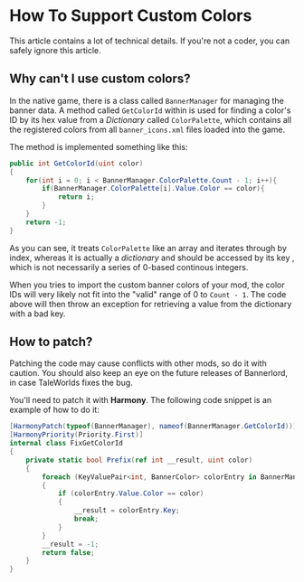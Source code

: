 
# How To Support Custom Colors

<Callout>
This article contains a lot of technical details. If you're not a coder, you can safely ignore this article.
</Callout>

## Why can't I use custom colors?

In the native game, there is a class called `BannerManager` for managing the
banner data. A method called `GetColorId` within is used for finding a
color's ID by its hex value from a *Dictionary* called `ColorPalette`, which
contains all the registered colors from all `banner_icons.xml` files loaded into
the game.

The method is implemented something like this:

```csharp
public int GetColorId(uint color)
{
    for(int i = 0; i < BannerManager.ColorPalette.Count - 1; i++){
        if(BannerManager.ColorPalette[i].Value.Color == color){
            return i;
        }
    }
    return -1;
}
```

As you can see, it treats `ColorPalette` like an array and iterates through by
index, whereas it is actually a *dictionary* and should be accessed by its key
, which is not necessarily a series of 0-based continous integers.

When you tries to import the custom banner colors of your mod, the color IDs will
very likely not fit into the "valid" range of 0 to `Count - 1`. The code above will
then throw an exception for retrieving a value from the dictionary with a bad
key.

## How to patch?

<Callout type="warning">
Patching the code may cause conflicts with other mods, so do it with caution.
You should also keep an eye on the future releases of Bannerlord, in case
TaleWorlds fixes the bug.
</Callout>

You'll need to patch it with **Harmony**. The following code snippet is an
example of how to do it:

```csharp
[HarmonyPatch(typeof(BannerManager), nameof(BannerManager.GetColorId))]
[HarmonyPriority(Priority.First)]
internal class FixGetColorId
{
    private static bool Prefix(ref int __result, uint color)
    {
        foreach (KeyValuePair<int, BannerColor> colorEntry in BannerManager.ColorPalette)
        {
            if (colorEntry.Value.Color == color)
            {
                __result = colorEntry.Key;
                break;
            }
        }
        __result = -1;
        return false;
    }
}
```
